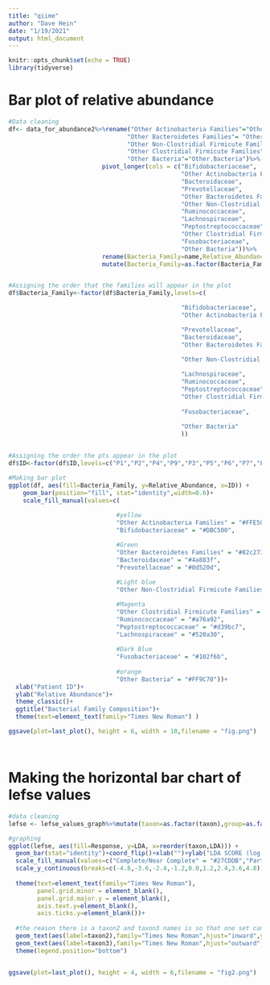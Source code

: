 ```yaml
---
title: "qiime"
author: "Dave Hein"
date: "1/19/2021"
output: html_document
---
```


```r
knitr::opts_chunk$set(echo = TRUE)
library(tidyverse)
```


# Bar plot of relative abundance
```r

#Data cleaning
df<- data_for_abundance2%>%rename("Other Actinobacteria Families"="Other.Actinobacteria",
                                 "Other Bacteroidetes Families"= "Other.Bacteroidetes",
                                 "Other Non-Clostridial Firmicute Families"="Other.Non.Clostridial.Firmicutes",
                                 "Other Clostridial Firmicute Families"="Other.Clostridia",
                                 "Other Bacteria"="Other.Bacteria")%>%
                          pivot_longer(cols = c("Bifidobacteriaceae",
                                                "Other Actinobacteria Families",
                                                "Bacteroidaceae",
                                                "Prevotellaceae",
                                                "Other Bacteroidetes Families",
                                                "Other Non-Clostridial Firmicute Families",
                                                "Ruminococcaceae",
                                                "Lachnospiraceae",
                                                "Peptostreptococcaceae",
                                                "Other Clostridial Firmicute Families",
                                                "Fusobacteriaceae",
                                                "Other Bacteria"))%>% 
                          rename(Bacteria_Family=name,Relative_Abundance=value)%>%
                          mutate(Bacteria_Family=as.factor(Bacteria_Family))


#Assigning the order that the families will appear in the plot
df$Bacteria_Family<-factor(df$Bacteria_Family,levels=c(

                                                "Bifidobacteriaceae",
                                                "Other Actinobacteria Families",

                                                "Prevotellaceae",
                                                "Bacteroidaceae",
                                                "Other Bacteroidetes Families",
                                                
                                                "Other Non-Clostridial Firmicute Families",

                                                "Lachnospiraceae",
                                                "Ruminococcaceae",
                                                "Peptostreptococcaceae",
                                                "Other Clostridial Firmicute Families",
                                          
                                                "Fusobacteriaceae",
                                                
                                                "Other Bacteria"
                                                ))


#Assigning the order the pts appear in the plot
df$ID<-factor(df$ID,levels=c("P1","P2","P4","P9","P3","P5","P6","P7","P11","P12","P14"))

#Making bar plot
ggplot(df, aes(fill=Bacteria_Family, y=Relative_Abundance, x=ID)) + 
    geom_bar(position="fill", stat="identity",width=0.6)+
    scale_fill_manual(values=c(
                                
                              #yellow
                              "Other Actinobacteria Families" = "#FFE500",
                              "Bifidobacteriaceae" = "#DBC500",

                              #Green
                              "Other Bacteroidetes Families" = "#82c273",
                              "Bacteroidaceae" = "#4a883f",
                              "Prevotellaceae" = "#0d520d",
                               
                              #Light blue 
                              "Other Non-Clostridial Firmicute Families" = "#A2B5FF",

                              #Magenta 
                              "Other Clostridial Firmicute Families" = "#ffcfff",
                              "Ruminococcaceae" = "#a76a92",
                              "Peptostreptococcaceae" = "#d39bc7",
                              "Lachnospiraceae" = "#520a30",
                               
                              #Dark Blue
                              "Fusobacteriaceae" = "#102f6b",
                               
                              #orange
                              "Other Bacteria" = "#FF9C70"))+
  xlab("Patient ID")+
  ylab("Relative Abundance")+
  theme_classic()+
  ggtitle("Bacterial Family Composition")+
  theme(text=element_text(family="Times New Roman") )

ggsave(plot=last_plot(), height = 6, width = 10,filename = "fig.png")




```



# Making the horizontal bar chart of lefse values
```r
#data cleaning
lefse <- lefse_values_graph%>%mutate(taxon=as.factor(taxon),group=as.factor(group))%>%rename(Response=group)

#graphing
ggplot(lefse, aes(fill=Response, y=LDA, x=reorder(taxon,LDA))) + 
  geom_bar(stat="identity")+coord_flip()+xlab("")+ylab("LDA SCORE (log 10)")+
  scale_fill_manual(values=c("Complete/Near Complete" = "#27CDDB","Partial" = "#A268D1")) +
  scale_y_continuous(breaks=c(-4.8,-3.6,-2.4,-1.2,0.0,1.2,2.4,3.6,4.8))+theme_bw()+ 
  
  theme(text=element_text(family="Times New Roman"),
        panel.grid.minor = element_blank(),
        panel.grid.major.y = element_blank(),
        axis.text.y=element_blank(),
        axis.ticks.y=element_blank())+
  
  #the reason there is a taxon2 and taxon3 names is so that one set can be left justified and one can be right justified in respect to its bar,that is what the code hjust="inward/outward" does
  geom_text(aes(label=taxon2),family="Times New Roman",hjust="inward",y=.05)+
  geom_text(aes(label=taxon3),family="Times New Roman",hjust="outward",y=-.05)+
  theme(legend.position="bottom")


ggsave(plot=last_plot(), height = 4, width = 6,filename = "fig2.png")

```

